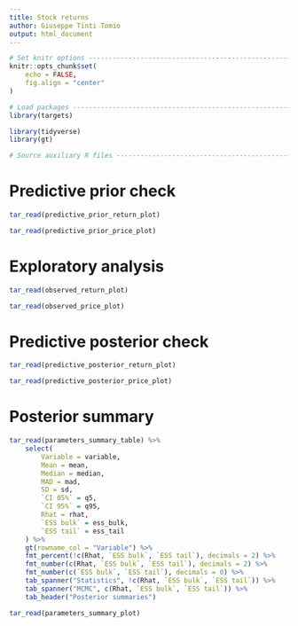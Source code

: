 ```yaml
---
title: Stock returns
author: Giuseppe Tinti Tomio
output: html_document
---
```


```r
# Set knitr options ------------------------------------------------------------
knitr::opts_chunk$set(
    echo = FALSE,
    fig.align = "center"
)

# Load packages ----------------------------------------------------------------
library(targets)

library(tidyverse)
library(gt)

# Source auxiliary R files -----------------------------------------------------
```


# Predictive prior check

```r
tar_read(predictive_prior_return_plot)
```

```r
tar_read(predictive_prior_price_plot)
```


# Exploratory analysis

```r
tar_read(observed_return_plot)
```

```r
tar_read(observed_price_plot)
```


# Predictive posterior check

```r
tar_read(predictive_posterior_return_plot)
```

```r
tar_read(predictive_posterior_price_plot)
```


# Posterior summary

```r
tar_read(parameters_summary_table) %>%
    select(
        Variable = variable,
        Mean = mean,
        Median = median,
        MAD = mad,
        SD = sd,
        `CI 05%` = q5,
        `CI 95%` = q95,
        Rhat = rhat,
        `ESS bulk` = ess_bulk,
        `ESS tail` = ess_tail
    ) %>%
    gt(rowname_col = "Variable") %>%
    fmt_percent(!c(Rhat, `ESS bulk`, `ESS tail`), decimals = 2) %>%
    fmt_number(c(Rhat, `ESS bulk`, `ESS tail`), decimals = 2) %>%
    fmt_number(c(`ESS bulk`, `ESS tail`), decimals = 0) %>%
    tab_spanner("Statistics", !c(Rhat, `ESS bulk`, `ESS tail`)) %>%
    tab_spanner("MCMC", c(Rhat, `ESS bulk`, `ESS tail`)) %>%
    tab_header("Posterior summaries")
```

```r
tar_read(parameters_summary_plot)
```
